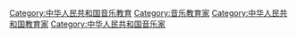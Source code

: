 [[Category:中华人民共和国音乐教育|Category:中华人民共和国音乐教育]]
[[Category:音乐教育家|Category:音乐教育家]]
[[Category:中华人民共和国教育家|Category:中华人民共和国教育家]]
[[Category:中华人民共和国音乐家|Category:中华人民共和国音乐家]]